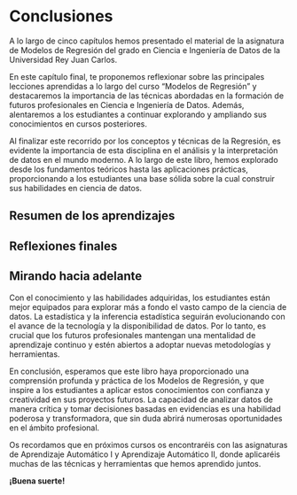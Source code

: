 # Conclusiones {#sec-conclusiones}

A lo largo de cinco capítulos hemos presentado el material de la asignatura de Modelos de Regresión del grado en Ciencia e Ingeniería de Datos de la Universidad Rey Juan Carlos.

En este capítulo final, te proponemos reflexionar sobre las principales lecciones aprendidas a lo largo del curso "Modelos de Regresión" y destacaremos la importancia de las técnicas abordadas en la formación de futuros profesionales en Ciencia e Ingeniería de Datos. Además, alentaremos a los estudiantes a continuar explorando y ampliando sus conocimientos en cursos posteriores.

Al finalizar este recorrido por los conceptos y técnicas de la Regresión, es evidente la importancia de esta disciplina en el análisis y la interpretación de datos en el mundo moderno. A lo largo de este libro, hemos explorado desde los fundamentos teóricos hasta las aplicaciones prácticas, proporcionando a los estudiantes una base sólida sobre la cual construir sus habilidades en ciencia de datos.

## Resumen de los aprendizajes

## Reflexiones finales

## Mirando hacia adelante

Con el conocimiento y las habilidades adquiridas, los estudiantes están mejor equipados para explorar más a fondo el vasto campo de la ciencia de datos. La estadística y la inferencia estadística seguirán evolucionando con el avance de la tecnología y la disponibilidad de datos. Por lo tanto, es crucial que los futuros profesionales mantengan una mentalidad de aprendizaje continuo y estén abiertos a adoptar nuevas metodologías y herramientas.

En conclusión, esperamos que este libro haya proporcionado una comprensión profunda y práctica de los Modelos de Regresión, y que inspire a los estudiantes a aplicar estos conocimientos con confianza y creatividad en sus proyectos futuros. La capacidad de analizar datos de manera crítica y tomar decisiones basadas en evidencias es una habilidad poderosa y transformadora, que sin duda abrirá numerosas oportunidades en el ámbito profesional.

Os recordamos que en próximos cursos os encontraréis con las asignaturas de Aprendizaje Automático I y Aprendizaje Automático II, donde aplicaréis muchas de las técnicas y herramientas que hemos aprendido juntos.

**¡Buena suerte!**
